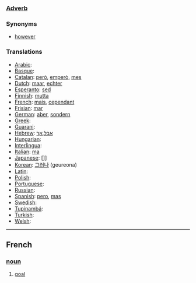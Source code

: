 ===[[Adverb]]===

===Synonyms===
*[[however]]

===Translations===
*[[Arabic]]: [[]]
*[[Basque]]: [[]]
*[[Catalan]]: [[però]], [[emperò]], [[mes]]
*[[Dutch]]: [[maar]], [[echter]]
*[[Esperanto]]: [[sed]]
*[[Finnish]]: [[mutta]]
*[[French]]: [[mais]], [[cependant]]
*[[Frisian]]: [[mar]]
*[[German]]: [[aber]], [[sondern]]
*[[Greek]]: [[]]
*[[Guarani]]: [[]]
*[[Hebrew]]: [[אבל]],[[אך]]
*[[Hungarian]]: [[]]
*[[Interlingua]]: [[]]
*[[Italian]]: [[ma]]
*[[Japanese]]: []]
*[[Korean]]: [[그러나]] (geureona)
*[[Latin]]: [[]]
*[[Polish]]: [[]]
*[[Portuguese]]: [[]]
*[[Russian]]: [[]]
*[[Spanish]]: [[pero]], [[mas]]
*[[Swedish]]: [[]]
*[[Tupinambá]]: [[]]
*[[Turkish]]: [[]]
*[[Welsh]]: [[]]

----
==French==
===[[noun]]===
#[[goal]]